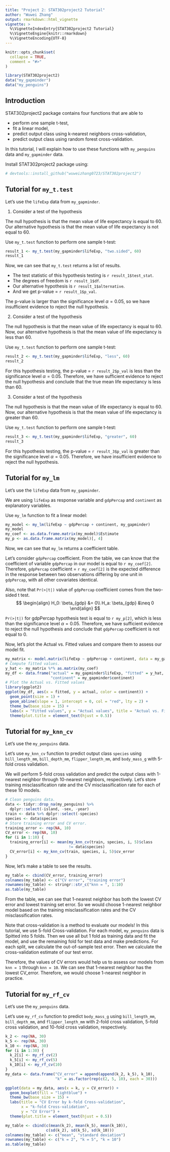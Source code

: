```yaml
---
title: "Project 2: STAT302project2 Tutorial"
author: "Wuwei Zhang"
output: rmarkdown::html_vignette
vignette: >
  %\VignetteIndexEntry{STAT302project2 Tutorial}
  %\VignetteEngine{knitr::rmarkdown}
  %\VignetteEncoding{UTF-8}
---
```


```r
knitr::opts_chunk$set(
  collapse = TRUE,
  comment = "#>"
)
```

```r
library(STAT302project2)
data("my_gapminder")
data("my_penguins")
```

## Introduction

STAT302project2 package contains four functions that are able to 

* perform one sample t-test, 
* fit a linear model, 
* predict output class using k-nearest neighbors cross-validation, 
* predict output class using random forest cross-validation.

In this tutorial, I will explain how to use these functions with `my_penguins` data and `my_gapminder` data.

Install STAT302project2 package using:
```r
# devtools::install_github("wuweizhang0723/STAT302project2")
```

## Tutorial for `my_t.test`

Let's use the `lifeExp` data from `my_gapminder`.

1. Consider a test of the hypothesis
  \begin{align}
  H_0: \mu &= 60,\\
  H_a: \mu &\neq 60.
  \end{align}

The null hypothesis is that the mean value of life expectancy is equal to 60. Our alternative hypothesis is that the mean value of life expectancy is not equal to 60.

Use `my_t.test` function to perform one sample t-test:
```r
result_1 <- my_t.test(my_gapminder$lifeExp, "two.sided", 60)
result_1
```

Now, we can see that `my_t.test` returns a list of results. 

* The test statistic of this hypothesis testing is `r result_1$test_stat`.
* The degrees of freedom is `r result_1$df`.
* Our alternative hypothesis is `r result_1$alternative`.
* And we get p-value = `r result_1$p_val`.

The p-value is larger than the significance level $\alpha = 0.05$, so we have insufficient evidence to reject the null hypothesis.

2. Consider a test of the hypothesis
  \begin{align}
  H_0: \mu &= 60,\\
  H_a: \mu &< 60.
  \end{align}
  
The null hypothesis is that the mean value of life expectancy is equal to 60. Now, our alternative hypothesis is that the mean value of life expectancy is less than 60.

Use `my_t.test` function to perform one sample t-test:
```r
result_2 <- my_t.test(my_gapminder$lifeExp, "less", 60)
result_2
```

For this hypothesis testing, the p-value = `r result_2$p_val` is less than the significance level $\alpha = 0.05$. Therefore, we have sufficient evidence to reject the null hypothesis and conclude that the true mean life expectancy is less than 60.

3. Consider a test of the hypothesis
  \begin{align}
  H_0: \mu &= 60,\\
  H_a: \mu &> 60.
  \end{align}
  
The null hypothesis is that the mean value of life expectancy is equal to 60. Now, our alternative hypothesis is that the mean value of life expectancy is greater than 60.

Use `my_t.test` function to perform one sample t-test:
```r
result_3 <- my_t.test(my_gapminder$lifeExp, "greater", 60)
result_3
```

For this hypothesis testing, the p-value = `r result_3$p_val` is greater than the significance level $\alpha = 0.05$. Therefore, we have insufficient evidence to reject the null hypothesis.


## Tutorial for `my_lm`

Let's use the `lifeExp` data from `my_gapminder`.

We are using `lifeExp` as response variable and `gdpPercap` and `continent` as explanatory variables.

Use `my_lm` function to fit a linear model:
```r
my_model <- my_lm(lifeExp ~ gdpPercap + continent, my_gapminder)
my_model
my_coef <- as.data.frame.matrix(my_model)$Estimate
my_p <- as.data.frame.matrix(my_model)[, 4]
```

Now, we can see that `my_lm` returns a coefficient table. 

Let's consider `gdpPercap` coefficient. From the table, we can know that the coefficient of variable `gdpPercap` in our model is equal to `r my_coef[2]`. Therefore, `gdpPercap` coefficient $=$ `r my_coef[2]` is the expected difference in the response between two observations differing by one unit in `gdpPercap`, with all other covariates identical.

Also, note that `Pr(>|t|)` value of `gdpPercap` coefficient comes from the two-sided t test.
$$
\begin{align}
H_0: \beta_{gdp} &= 0\\
H_a: \beta_{gdp} &\neq 0
\end{align}
$$

`Pr(>|t|)` for gdpPercap hypothesis test is equal to `r my_p[2]`, which is less than the significance level $\alpha = 0.05$. Therefore, we have sufficient evidence to reject the null hypothesis and conclude that `gdpPercap` coefficient is not equal to 0.


Now, let's plot the Actual vs. Fitted values and compare them to assess our model fit.
```r
my_matrix <- model.matrix(lifeExp ~ gdpPercap + continent, data = my_gapminder)
# Compute fitted values.
y_hat <- my_matrix %*% as.matrix(my_coef)
my_df <- data.frame("actual" = my_gapminder$lifeExp, "fitted" = y_hat,
                    "continent" = my_gapminder$continent)
# Plot the Actual vs. Fitted values
library(ggplot2)
ggplot(my_df, aes(x = fitted, y = actual, color = continent)) +
  geom_point(size = 1) +
  geom_abline(slope = 1, intercept = 0, col = "red", lty = 2) + 
  theme_bw(base_size = 15) +
  labs(x = "Fitted values", y = "Actual values", title = "Actual vs. Fitted") +
  theme(plot.title = element_text(hjust = 0.5))
```


## Tutorial for `my_knn_cv`

Let's use the `my_penguins` data.

Let's use `my_knn_cv` function to predict output class `species` using `bill_length_mm`, `bill_depth_mm`, `flipper_length_mm`, and `body_mass_g` with  5-fold cross validation.

We will perform 5-fold cross validation and predict the output class with 1-nearest neighbor through 10-nearest neighbors, respectively. Let's store training misclassification rate and the CV misclassification rate for each of these 10 models.
```r
# Clean penguins data.
data <- tidyr::drop_na(my_penguins) %>%
  dplyr::select(-island, -sex, -year)
train <- data %>% dplyr::select(-species)
species <- data$species
# Store training error and CV error.
training_error <- rep(NA, 10)
CV_error <- rep(NA, 10)
for (i in 1:10) {
  training_error[i] <- mean(my_knn_cv(train, species, i, 5)$class 
                            != data$species)
  CV_error[i] <- my_knn_cv(train, species, i, 5)$cv_error
}
```

Now, let's make a table to see the results.
```r
my_table <- cbind(CV_error, training_error)
colnames(my_table) <- c("CV error", "training error")
rownames(my_table) <- stringr::str_c("knn = ", 1:10)
as.table(my_table)
```

From the table, we can see that 1-nearest neighbor has both the lowest CV error and lowest training set error. So we would choose 1-nearest neighbor model based on the training misclassification rates and the CV misclassification rates.

Note that cross-validation is a method to evaluate our models! In this tutorial, we use 5-fold Cross-validation.
For each model, `my_penguins` data is Spitted into 5 folds. Then we use all but 1 fold as training data and fit the model, and use the remaining fold for test data and make predictions. For each split, we calculate the out-of-sample test error. Then we calculate the cross-validation estimate of our test error.

Therefore, the values of CV errors would help us to assess our models from `knn = 1` through `knn = 10`.
We can see that 1-nearest neighbor has the lowest CV_error. 
Therefore, we would choose 1-nearest neighbor in practice.


## Tutorial for `my_rf_cv`

Let's use the `my_penguins` data.

Let's use `my_rf_cv` function to predict `body_mass_g` using `bill_length_mm`, `bill_depth_mm`, and `flipper_length_mm` with 2-fold cross validation, 5-fold cross validation, and 10-fold cross validation, respectively.

```r
k_2 <- rep(NA, 30)
k_5 <- rep(NA, 30)
k_10 <- rep(NA, 30)
for (i in 1:30) {
  k_2[i] <- my_rf_cv(2)
  k_5[i] <- my_rf_cv(5)
  k_10[i] <- my_rf_cv(10)
}
my_data <- data.frame("CV_error" = append(append(k_2, k_5), k_10),
                      "k" = as.factor(rep(c(2, 5, 10), each = 30)))
```

```r
ggplot(data = my_data, aes(x = k, y = CV_error)) +
  geom_boxplot(fill = "lightblue") +
  theme_bw(base_size = 15) +
  labs(title = "CV Error by k-fold Cross-validation", 
       x = "k-fold Cross-validation", 
       y = "CV Error") +
  theme(plot.title = element_text(hjust = 0.5))
```

```r
my_table <- cbind(c(mean(k_2), mean(k_5), mean(k_10)),
                  c(sd(k_2), sd(k_5), sd(k_10)))
colnames(my_table) <- c("mean", "standard deviation")
rownames(my_table) <- c("k = 2", "k = 5", "k = 10")
as.table(my_table)
```





